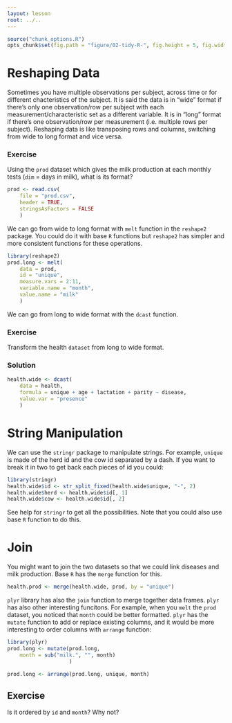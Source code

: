 ```yaml
---
layout: lesson
root: ../..
---
```


```r
source("chunk_options.R")
opts_chunk$set(fig.path = "figure/02-tidy-R-", fig.height = 5, fig.width = 10)
```

# Reshaping Data

Sometimes you have multiple observations per subject, across time or for
different chacteristics of the subject. It is said the data is in "wide" format
if there's only one observation/row per subject with each
measurement/characteristic set as a different variable. It is in "long" format
if there's one observation/row per measurement (i.e. multiple rows per
subject). Reshaping data is like transposing rows and columns, switching from
wide to long format and vice versa.

### Exercise

Using the `prod` dataset which gives the milk production at each monthly tests
(`dim` = days in milk), what is its format?

```r
prod <- read.csv(
    file = "prod.csv",
    header = TRUE,
    stringsAsFactors = FALSE
    )
```

We can go from wide to long format with `melt` function in the
`reshape2` package. You could do it with base `R` functions but `reshape2` has
simpler and more consistent functions for these operations.

```r
library(reshape2)
prod.long <- melt(
    data = prod,
    id = "unique",
    measure.vars = 2:11,
    variable.name = "month",
    value.name = "milk"
    )
```

We can go from long to wide format with the `dcast` function.

### Exercise

Transform the health `dataset` from long to wide format.

### Solution

```r
health.wide <- dcast(
    data = health,
    formula = unique + age + lactation + parity ~ disease,
    value.var = "presence"
    )
```

# String Manipulation

We can use the `stringr` package to manipulate strings. For example, `unique` is
made of the herd id and the cow id separated by a dash. If you want to break it
in two to get back each pieces of id you could:

```r
library(stringr)
health.wide$id <- str_split_fixed(health.wide$unique, "-", 2)
health.wide$herd <- health.wide$id[, 1]
health.wide$cow <- health.wide$id[, 2]
```

See help for `stringr` to get all the possibilities. Note that you could also
use base `R` function to do this.


# Join

You might want to join the two datasets so that we could link diseases and milk
production. Base `R` has the `merge` function for this.

```r
health.prod <- merge(health.wide, prod, by = "unique")
```

`plyr` library has also the `join` function to merge together data
frames. `plyr` has also other interesting funcitons. For example, when you
`melt` the `prod` dataset, you noticed that `month` could be better
formatted. `plyr` has the `mutate` function to add or replace existing columns,
and it would be more interesting to order columns with `arrange` function:

```r
library(plyr)
prod.long <- mutate(prod.long,
    month = sub("milk.", "", month)
                    )

prod.long <- arrange(prod.long, unique, month)
```

## Exercise

Is it ordered by `id` and `month`? Why not?
